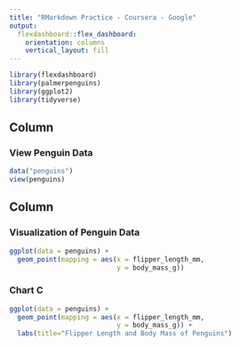 ```yaml
---
title: "RMarkdown Practice - Coursera - Google"
output: 
  flexdashboard::flex_dashboard:
    orientation: columns
    vertical_layout: fill
---
```


```r
library(flexdashboard)
library(palmerpenguins)
library(ggplot2)
library(tidyverse)
```

Column {data-width=350}
-----------------------------------------------------------------------

### View Penguin Data

```r
data("penguins")
view(penguins)
```

Column {data-width=350}
-----------------------------------------------------------------------

### Visualization of Penguin Data

```r
ggplot(data = penguins) + 
  geom_point(mapping = aes(x = flipper_length_mm, 
                           y = body_mass_g))
```

### Chart C

```r
ggplot(data = penguins) + 
  geom_point(mapping = aes(x = flipper_length_mm, 
                           y = body_mass_g)) + 
  labs(title="Flipper Length and Body Mass of Penguins")
```


